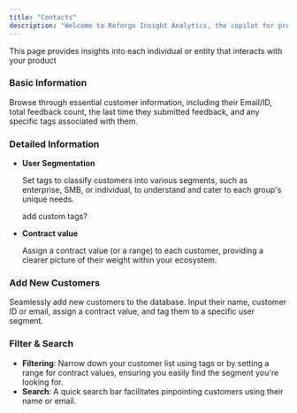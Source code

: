 ```yaml
---
title: "Contacts"
description: "Welcome to Reforge Insight Analytics, the copilot for product insights"
---
```


This page provides insights into each individual or entity that interacts with your product

### Basic **Information**

Browse through essential customer information, including their Email/ID, total feedback count, the last time they submitted feedback, and any specific tags associated with them.

### Detailed **Information**

- **User Segmentation**

  Set tags to classify customers into various segments, such as enterprise, SMB, or individual, to understand and cater to each group's unique needs.

  add custom tags?

- **Contract value**

  Assign a contract value (or a range) to each customer, providing a clearer picture of their weight within your ecosystem.

### Add New Customers

Seamlessly add new customers to the database. Input their name, customer ID or email, assign a contract value, and tag them to a specific user segment.

### Filter & Search

- **Filtering**: Narrow down your customer list using tags or by setting a range for contract values, ensuring you easily find the segment you're looking for.
- **Search**: A quick search bar facilitates pinpointing customers using their name or email.
